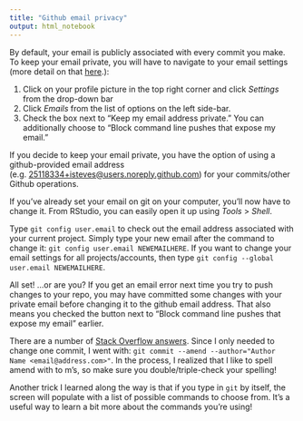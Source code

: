 ```yaml
---
title: "Github email privacy"
output: html_notebook
---
```


By default, your email is publicly associated with every commit you make. To keep your email private, you will have to navigate to your email settings (more detail on that [here](https://help.github.com/articles/setting-your-commit-email-address-on-github/).):

1. Click on your profile picture in the top right corner and click *Settings* from the drop-down bar
2. Click *Emails* from the list of options on the left side-bar. 
3. Check the box next to "Keep my email address private." You can additionally choose to "Block command line pushes that expose my email."
    
If you decide to keep your email private, you have the option of using a github-provided email address (e.g. [25118334+isteves@users.noreply.github.com](mailto:25118334+isteves@users.noreply.github.com)) for your commits/other Github operations.  

If you've already set your email on git on your computer, you'll now have to change it.  From RStudio, you can easily open it up using *Tools* > *Shell*.

Type `git config user.email` to check out the email address associated with your current project.  Simply type your new email after the command to change it: `git config user.email NEWEMAILHERE`. If you want to change your email settings for all projects/accounts, then type `git config --global user.email NEWEMAILHERE`.

All set!  ...or are you?  If you get an email error next time you try to push changes to your repo, you may have committed some changes with your private email before changing it to the github email address.  That also means you checked the button next to "Block command line pushes that expose my email" earlier.

There are a number of [Stack Overflow answers](https://stackoverflow.com/questions/3042437/change-commit-author-at-one-specific-commit). Since I only needed to change one commit, I went with: `git commit --amend --author="Author Name <email@address.com>"`. In the process, I realized that I like to spell amend with to m's, so make sure you double/triple-check your spelling!  

Another trick I learned along the way is that if you type in `git` by itself, the screen will populate with a list of possible commands to choose from.  It's a useful way to learn a bit more about the commands you're using!
